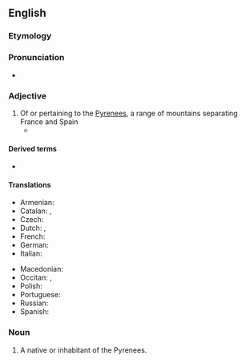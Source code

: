 ==English==

===Etymology===
{{suffix|en|Pyrenees|ean}}

===Pronunciation===
* {{IPA|en|/ˌpɪɹəˈniːən/}}

===Adjective===
{{en-adj|-}}

# Of or pertaining to the [[Pyrenees]], a range of mountains separating France and Spain
#* {{quote-book|en|year=1845|author=Selina Bunbury|title=Evenings in the Pyrenées|passage=Pierre held his berret<!--sic--> in his hand, and the boldness of the '''Pyrenean''' hunter was strangely overcome in the absence of all apparent danger: he really knew not what he did or what he said.}}

====Derived terms====
* {{l|en|Pyrenean desman}}

====Translations====
{{trans-top|of or pertaining to the Pyrenees}}
* Armenian: {{t|hy|պիրենեյան}}
* Catalan: {{t|ca|pirenaic}}, {{t+|ca|pirinenc}}
* Czech: {{t+|cs|pyrenejský}}
* Dutch: {{t+|nl|Pyrenees}}, {{t+|nl|Pyrenese}}
* French: {{t+|fr|pyrénéen|m}}
* German: {{t|de|pyrenäisch}}
* Italian: {{t|it|pirenaico}}
{{trans-mid}}
* Macedonian: {{t|mk|пирине́јски}}
* Occitan: {{t|oc|pirenenc}}, {{t|oc|pirenèu}}
* Polish: {{t+|pl|pirenejski}}
* Portuguese: {{t|pt|pirenaico}}
* Russian: {{t+|ru|пирене́йский}}
* Spanish: {{t+|es|pirenaico}}
{{trans-bottom}}

===Noun===
{{en-noun}}

# A native or inhabitant of the Pyrenees.